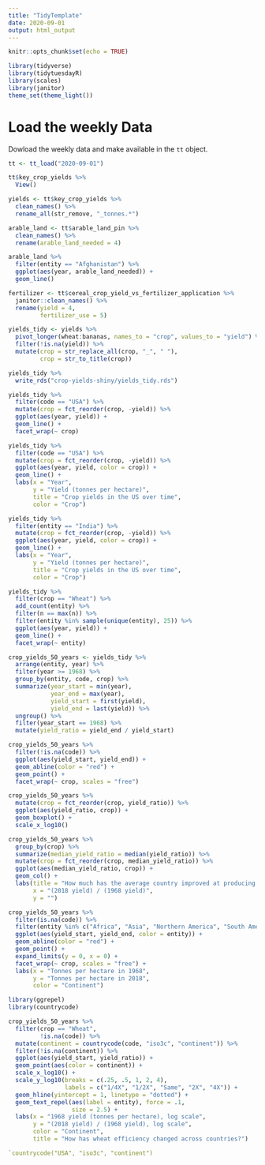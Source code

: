 ```yaml
---
title: "TidyTemplate"
date: 2020-09-01
output: html_output
---
```


```r

knitr::opts_chunk$set(echo = TRUE)

library(tidyverse)
library(tidytuesdayR)
library(scales)
library(janitor)
theme_set(theme_light())

```

# Load the weekly Data

Dowload the weekly data and make available in the `tt` object.

```r
tt <- tt_load("2020-09-01")
```

```r
tt$key_crop_yields %>%
  View()

yields <- tt$key_crop_yields %>%
  clean_names() %>%
  rename_all(str_remove, "_tonnes.*")

arable_land <- tt$arable_land_pin %>%
  clean_names() %>%
  rename(arable_land_needed = 4)

arable_land %>%
  filter(entity == "Afghanistan") %>%
  ggplot(aes(year, arable_land_needed)) +
  geom_line()

fertilizer <- tt$cereal_crop_yield_vs_fertilizer_application %>%
  janitor::clean_names() %>%
  rename(yield = 4,
         fertilizer_use = 5)
```

```r
yields_tidy <- yields %>%
  pivot_longer(wheat:bananas, names_to = "crop", values_to = "yield") %>%
  filter(!is.na(yield)) %>%
  mutate(crop = str_replace_all(crop, "_", " "),
         crop = str_to_title(crop))

yields_tidy %>%
  write_rds("crop-yields-shiny/yields_tidy.rds")
```

```r
yields_tidy %>%
  filter(code == "USA") %>%
  mutate(crop = fct_reorder(crop, -yield)) %>%
  ggplot(aes(year, yield)) +
  geom_line() +
  facet_wrap(~ crop)

yields_tidy %>%
  filter(code == "USA") %>%
  mutate(crop = fct_reorder(crop, -yield)) %>%
  ggplot(aes(year, yield, color = crop)) +
  geom_line() +
  labs(x = "Year",
       y = "Yield (tonnes per hectare)",
       title = "Crop yields in the US over time",
       color = "Crop")

yields_tidy %>%
  filter(entity == "India") %>%
  mutate(crop = fct_reorder(crop, -yield)) %>%
  ggplot(aes(year, yield, color = crop)) +
  geom_line() +
  labs(x = "Year",
       y = "Yield (tonnes per hectare)",
       title = "Crop yields in the US over time",
       color = "Crop")
```

```r
yields_tidy %>%
  filter(crop == "Wheat") %>%
  add_count(entity) %>%
  filter(n == max(n)) %>%
  filter(entity %in% sample(unique(entity), 25)) %>%
  ggplot(aes(year, yield)) +
  geom_line() +
  facet_wrap(~ entity)

crop_yields_50_years <- yields_tidy %>%
  arrange(entity, year) %>%
  filter(year >= 1968) %>%
  group_by(entity, code, crop) %>%
  summarize(year_start = min(year),
            year_end = max(year),
            yield_start = first(yield),
            yield_end = last(yield)) %>%
  ungroup() %>%
  filter(year_start == 1968) %>%
  mutate(yield_ratio = yield_end / yield_start)

crop_yields_50_years %>%
  filter(!is.na(code)) %>%
  ggplot(aes(yield_start, yield_end)) +
  geom_abline(color = "red") +
  geom_point() +
  facet_wrap(~ crop, scales = "free")

crop_yields_50_years %>%
  mutate(crop = fct_reorder(crop, yield_ratio)) %>%
  ggplot(aes(yield_ratio, crop)) +
  geom_boxplot() +
  scale_x_log10()

crop_yields_50_years %>%
  group_by(crop) %>%
  summarize(median_yield_ratio = median(yield_ratio)) %>%
  mutate(crop = fct_reorder(crop, median_yield_ratio)) %>%
  ggplot(aes(median_yield_ratio, crop)) +
  geom_col() +
  labs(title = "How much has the average country improved at producing this crop?",
       x = "(2018 yield) / (1968 yield)",
       y = "")

crop_yields_50_years %>%
  filter(is.na(code)) %>%
  filter(entity %in% c("Africa", "Asia", "Northern America", "South America", "Oceania")) %>%
  ggplot(aes(yield_start, yield_end, color = entity)) +
  geom_abline(color = "red") +
  geom_point() +
  expand_limits(y = 0, x = 0) +
  facet_wrap(~ crop, scales = "free") +
  labs(x = "Tonnes per hectare in 1968",
       y = "Tonnes per hectare in 2018",
       color = "Continent")
```

```r
library(ggrepel)
library(countrycode)

crop_yields_50_years %>%
  filter(crop == "Wheat",
         !is.na(code)) %>%
  mutate(continent = countrycode(code, "iso3c", "continent")) %>%
  filter(!is.na(continent)) %>%
  ggplot(aes(yield_start, yield_ratio)) +
  geom_point(aes(color = continent)) +
  scale_x_log10() +
  scale_y_log10(breaks = c(.25, .5, 1, 2, 4),
                labels = c("1/4X", "1/2X", "Same", "2X", "4X")) +
  geom_hline(yintercept = 1, linetype = "dotted") +
  geom_text_repel(aes(label = entity), force = .1,
                  size = 2.5) +
  labs(x = "1968 yield (tonnes per hectare), log scale",
       y = "(2018 yield) / (1968 yield), log scale",
       color = "Continent",
       title = "How has wheat efficiency changed across countries?")

`countrycode("USA", "iso3c", "continent")
```



